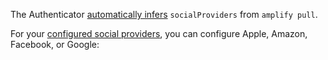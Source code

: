 
<Alert role="none" heading="Zero Configuration">

The Authenticator [automatically infers](#zero-configuration) `socialProviders` from `amplify pull`.

</Alert>

For your [configured social providers](https://docs.amplify.aws/lib/auth/social_signin_web_ui/q/platform/flutter/), you can configure Apple, Amazon, Facebook, or Google:

<FlutterAuthenticatorExample
  id="flutter-authenticator-social-providers"
  includeSocialProviders={true}
/>
